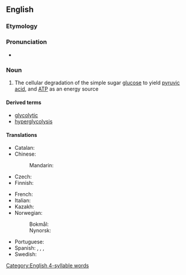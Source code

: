 ==English==
{{wikipedia}}

===Etymology===
{{confix|en|glyco|lysis}}

===Pronunciation===
* {{rhymes|en|ɒlɪsɪs|s=4}}

===Noun===
{{en-noun|-|glycolyses}}

# {{lb|en|biochemistry}} The cellular degradation of the simple sugar [[glucose]] to yield [[pyruvic acid]], and [[ATP]] as an energy source

====Derived terms====
* [[glycolytic]]
* [[hyperglycolysis]]

====Translations====
{{trans-top|cellular degradation of glucose}}
* Catalan: {{t|ca|glicòlisi|f}}
* Chinese:
*: Mandarin: {{t+|cmn|糖酵解|tr=tángjiàojiě|sc=Hani}}
* Czech: {{t|cs|glykolýza|f}}
* Finnish: {{t+|fi|glykolyysi}}
{{trans-mid}}
* French: {{t+|fr|glycolyse|f}}
* Italian: {{t+|it|glicolisi|f}}
* Kazakh: {{t|kk|гликолиз}}
* Norwegian:
*: Bokmål: {{t|nb|glykolyse}}
*: Nynorsk: {{t|nn|glykolyse|m}}
* Portuguese: {{t+|pt|glicólise|f}}
* Spanish: {{t|es|glicólisis|f}}, {{t|es|glicolisis|f}}, {{t|es|glucólisis|f}}, {{t|es|glucolisis|f}}
* Swedish: {{t+|sv|glykolys}}
{{trans-bottom}}

[[Category:English 4-syllable words]]